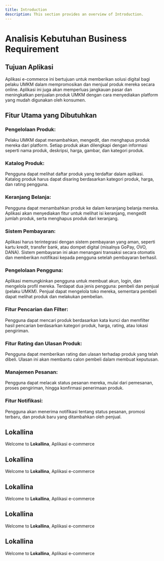 ```yaml
---
title: Introduction
description: This section provides an overview of Introduction.
---
```


# Analisis Kebutuhan Business Requirement


## Tujuan Aplikasi
Aplikasi e-commerce ini bertujuan untuk memberikan solusi digital bagi pelaku UMKM dalam mempromosikan dan menjual produk mereka secara online. Aplikasi ini juga akan memperluas jangkauan pasar dan meningkatkan penjualan produk UMKM dengan cara menyediakan platform yang mudah digunakan oleh konsumen.


## Fitur Utama yang Dibutuhkan
### Pengelolaan Produk:
Pelaku UMKM dapat menambahkan, mengedit, dan menghapus produk mereka dari platform. Setiap produk akan dilengkapi dengan informasi seperti nama produk, deskripsi, harga, gambar, dan kategori produk.

### Katalog Produk:
Pengguna dapat melihat daftar produk yang terdaftar dalam aplikasi. Katalog produk harus dapat disaring berdasarkan kategori produk, harga, dan rating pengguna.

### Keranjang Belanja:
Pengguna dapat menambahkan produk ke dalam keranjang belanja mereka. Aplikasi akan menyediakan fitur untuk melihat isi keranjang, mengedit jumlah produk, serta menghapus produk dari keranjang.

### Sistem Pembayaran:
Aplikasi harus terintegrasi dengan sistem pembayaran yang aman, seperti kartu kredit, transfer bank, atau dompet digital (misalnya GoPay, OVO, DANA). Sistem pembayaran ini akan menangani transaksi secara otomatis dan memberikan notifikasi kepada pengguna setelah pembayaran berhasil.

### Pengelolaan Pengguna:
Aplikasi memungkinkan pengguna untuk membuat akun, login, dan mengelola profil mereka. Terdapat dua jenis pengguna: pembeli dan penjual (pelaku UMKM). Penjual dapat mengelola toko mereka, sementara pembeli dapat melihat produk dan melakukan pembelian.

### Fitur Pencarian dan Filter:
Pengguna dapat mencari produk berdasarkan kata kunci dan memfilter hasil pencarian berdasarkan kategori produk, harga, rating, atau lokasi pengiriman.

### Fitur Rating dan Ulasan Produk:
Pengguna dapat memberikan rating dan ulasan terhadap produk yang telah dibeli. Ulasan ini akan membantu calon pembeli dalam membuat keputusan.

### Manajemen Pesanan:
Pengguna dapat melacak status pesanan mereka, mulai dari pemesanan, proses pengiriman, hingga konfirmasi penerimaan produk.

### Fitur Notifikasi:
Pengguna akan menerima notifikasi tentang status pesanan, promosi terbaru, dan produk baru yang ditambahkan oleh penjual.


## Lokallina
Welcome to **Lokallina**, Aplikasi e-commerce


## Lokallina
Welcome to **Lokallina**, Aplikasi e-commerce


## Lokallina
Welcome to **Lokallina**, Aplikasi e-commerce


## Lokallina
Welcome to **Lokallina**, Aplikasi e-commerce


## Lokallina
Welcome to **Lokallina**, Aplikasi e-commerce

